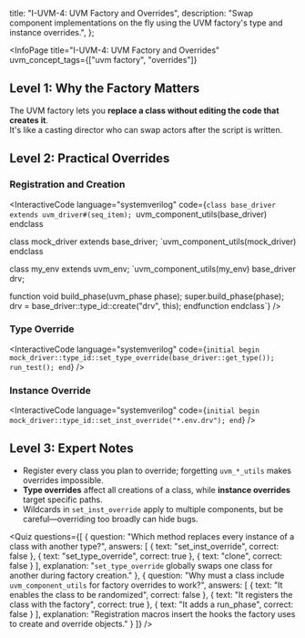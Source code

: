
  title: "I-UVM-4: UVM Factory and Overrides",
  description: "Swap component implementations on the fly using the UVM factory's type and instance overrides.",
};

<InfoPage
  title="I-UVM-4: UVM Factory and Overrides"
  uvm_concept_tags={["uvm factory", "overrides"]}
>

## Level 1: Why the Factory Matters

The UVM factory lets you **replace a class without editing the code that creates it**.\
It's like a casting director who can swap actors after the script is written.

## Level 2: Practical Overrides

### Registration and Creation

<InteractiveCode language="systemverilog" code={`class base_driver extends uvm_driver#(seq_item);
  `uvm_component_utils(base_driver)
endclass

class mock_driver extends base_driver;
  `uvm_component_utils(mock_driver)
endclass

class my_env extends uvm_env;
  `uvm_component_utils(my_env)
  base_driver drv;

  function void build_phase(uvm_phase phase);
    super.build_phase(phase);
    drv = base_driver::type_id::create("drv", this);
  endfunction
endclass`} />

### Type Override

<InteractiveCode language="systemverilog" code={`initial begin
  mock_driver::type_id::set_type_override(base_driver::get_type());
  run_test();
end`} />

### Instance Override

<InteractiveCode language="systemverilog" code={`initial begin
  mock_driver::type_id::set_inst_override("*.env.drv");
end`} />

## Level 3: Expert Notes

- Register every class you plan to override; forgetting `uvm_*_utils` makes overrides impossible.
- **Type overrides** affect all creations of a class, while **instance overrides** target specific paths.
- Wildcards in `set_inst_override` apply to multiple components, but be careful—overriding too broadly can hide bugs.

<Quiz questions={[
  {
    question: "Which method replaces every instance of a class with another type?",
    answers: [
      { text: "set_inst_override", correct: false },
      { text: "set_type_override", correct: true },
      { text: "clone", correct: false }
    ],
    explanation: "`set_type_override` globally swaps one class for another during factory creation."
  },
  {
    question: "Why must a class include `uvm_component_utils` for factory overrides to work?",
    answers: [
      { text: "It enables the class to be randomized", correct: false },
      { text: "It registers the class with the factory", correct: true },
      { text: "It adds a run_phase", correct: false }
    ],
    explanation: "Registration macros insert the hooks the factory uses to create and override objects."
  }
]} />

</InfoPage>


